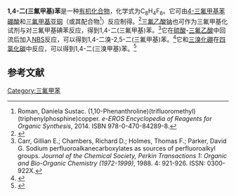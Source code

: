 {{Chembox
| Name = 
| NameEn = 
| ImageFile = 1,4-di(trifluoromethyl)benzene.png
|  ImageSize = 100px
|  ImageAlt = 
| IUPACName = 
| IUPACNameZh = 
| OtherNames = 对二三氟甲苯<br>α,α,α,α',α',α'-六氟对二甲苯
| Section1 = {{Chembox Identifiers
|   CASNo = 433-19-2
|   CASNo_Ref = {{cascite|correct|CAS}}
|   PubChem = 
|   SMILES = FC(F)(F)c1ccc(cc1)C(F)(F)F }}
| Section2 = {{Chembox Properties
| C=8 | H=4 | F=6 
|   Appearance = 
|   Density = 
|   MeltingPt = {{convert|115|-|117|C|K}}<ref>Yagupol'skii, L. M.; Shein, S. M.; Krasnosel'skaya, M. I.; Solodushenkov, S. N. Preparation of 2-​amino-​4-​trifluoromethylbenzoic acid. ''Zhurnal Obshchei Khimii'', 1965. 35 (7): 1261-1263. ISSN: 0044-460X.</ref>
|   BoilingPt = 
|   Solubility =  }}
| Section3 = {{Chembox Hazards
|   MainHazards = 
|   FlashPt = 
|   Autoignition =  }}
}}
'''1,4-二(三氟甲基)苯'''是一种[[有机化合物|有机化合物]]，化学式为C<sub>8</sub>H<sub>4</sub>F<sub>6</sub>。它可由[[4-三氟甲基苯硼酸|4-三氟甲基苯硼酸]]和[[三氟甲基亚铜|三氟甲基亚铜]]（或其配合物<ref>Roman, Daniela Sustac. (1,​10-​Phenanthroline)​(trifluoromethyl)​(triphenylphosphine)​copper. ''e-EROS Encyclopedia of Reagents for Organic Synthesis'', 2014. ISBN 978-0-470-84289-8.</ref>）反应制得。<ref>{{cite journal|journal=Chemistry - A European Journal|volume=19|issue=52|language=en|date=2013-12-23|pages=17692–17697|doi=10.1002/chem.201303828|url=http://doi.wiley.com/10.1002/chem.201303828|title=Direct Synthesis of a Trifluoromethyl Copper Reagent from Trifluoromethyl Ketones: Application to Trifluoromethylation|accessdate=2020-10-22|author=Hiroki Serizawa, Kohsuke Aikawa, Koichi Mikami}}</ref>[[三氟乙酸钠|三氟乙酸钠]]也可作为三氟甲基化试剂与对三氟甲基碘苯反应，得到1,4-二(三氟甲基)苯。<ref>Carr, Gillian E.; Chambers, Richard D.; Holmes, Thomas F.; Parker, David G. Sodium perfluoroalkanecarboxylates as sources of perfluoroalkyl groups. ''Journal of the Chemical Society, Perkin Transactions 1:  Organic and Bio-Organic Chemistry (1972-1999)'', 1988. 4: 921-926. ISSN: 0300-922X.</ref>它在[[硫酸|硫酸]]-[[三氟乙酸|三氟乙酸]]中回流后加入[[N-溴代丁二酰亚胺|NBS]]反应，可以得到1,4-二溴-2,5-二(三氟甲基)苯。<ref>{{cite journal|journal=Journal of the American Chemical Society|volume=132|issue=3|language=en|issn=0002-7863|date=2010-01-27|pages=1127–1136|doi=10.1021/ja9092715|url=https://pubs.acs.org/doi/10.1021/ja9092715|title=Functionalization in Flexible Porous Solids: Effects on the Pore Opening and the Host−Guest Interactions|accessdate=2020-10-22|author=Thomas Devic, Patricia Horcajada, Christian Serre, Fabrice Salles, Guillaume Maurin, Béatrice Moulin, Daniela Heurtaux, Guillaume Clet, Alexandre Vimont, Jean-Marc Grenèche, Benjamin Le Ouay, Florian Moreau, Emmanuel Magnier, Yaroslav Filinchuk, Jerôme Marrot, Jean-Claude Lavalley, Marco Daturi, Gérard Férey|archive-date=2020-10-08|archive-url=https://web.archive.org/web/20201008121739/https://pubs.acs.org/doi/10.1021/ja9092715|dead-url=no}}</ref>它和[[三溴化硼|三溴化硼]]在[[四氯化碳|四氯化碳]]中反应，可以得到1,4-二(三溴甲基)苯。<ref>{{cite journal|journal=Chemical Papers|volume=63|issue=1|issn=1336-9075|date=2009-01-01|doi=10.2478/s11696-008-0082-3|url=http://www.degruyter.com/view/j/chempap.2009.63.issue-1/s11696-008-0082-3/s11696-008-0082-3.xml|title=Mild and efficient conversion of trifluoromethylarenes into tribromomethylarenes using boron tribromide|accessdate=2020-10-22|author=Hongbiao Chen, Jianxiang Yin, Yuanbin Lin|archive-date=2020-02-12|archive-url=https://web.archive.org/web/20200212100610/https://www.degruyter.com/view/j/chempap.2009.63.issue-1/s11696-008-0082-3/s11696-008-0082-3.xml|dead-url=no}}</ref>

==参考文献==
{{reflist}}

[[Category:三氟甲苯|Category:三氟甲苯]]